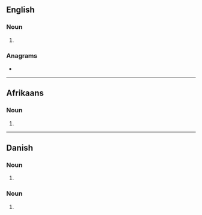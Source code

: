 {{also|Ankers}}
==English==

===Noun===
{{head|en|noun plural form}}

# {{plural of|anker|lang=en}}

===Anagrams===
* {{anagrams|en|Askren|Karnes|Kasner|Kearns|nakers|rankes}}

----

==Afrikaans==

===Noun===
{{head|af|noun plural form}}

# {{plural of|anker|lang=af}}

----

==Danish==

===Noun===
{{head|da|noun form|g=n}}

# {{genitive singular indefinite of|anker|lang=da}}

===Noun===
{{head|da|noun form|head=ankes|g=c}}

# {{genitive plural indefinite of|anke|lang=da}}